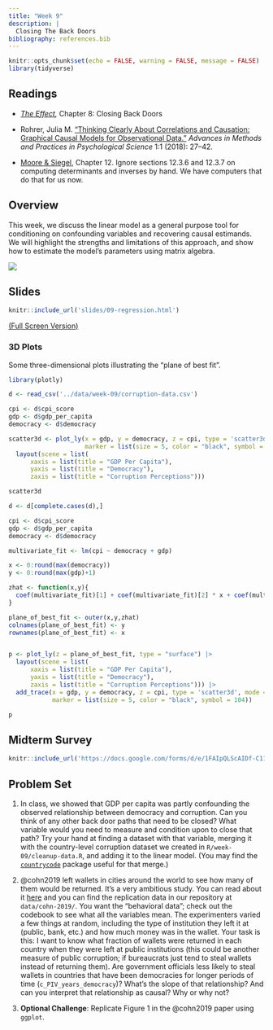 ```yaml
---
title: "Week 9"
description: |
  Closing The Back Doors
bibliography: references.bib
---
```


```r
knitr::opts_chunk$set(echo = FALSE, warning = FALSE, message = FALSE)
library(tidyverse)
```

## Readings

-   [*The Effect*](https://theeffectbook.net/ch-CausalPaths.html)*,* Chapter 8: Closing Back Doors

- Rohrer, Julia M. [“Thinking Clearly About Correlations and Causation: Graphical Causal Models for Observational Data.”](papers/Rohrer - 2018 - Thinking Clearly About Correlations and Causation.pdf) *Advances in Methods and Practices in Psychological Science* 1:1 (2018): 27–42.

- [Moore & Siegel](https://ebookcentral.proquest.com/lib/ugalib/reader.action?docID=1205618), Chapter 12. Ignore sections 12.3.6 and 12.3.7 on computing determinants and inverses by hand. We have computers that do that for us now.

## Overview

This week, we discuss the linear model as a general purpose tool for conditioning on confounding variables and recovering causal estimands. We will highlight the strengths and limitations of this approach, and show how to estimate the model's parameters using matrix algebra.

![](img/matrix.jpg)

## Slides

```r
knitr::include_url('slides/09-regression.html')
```

[(Full Screen Version)](slides/09-regression.html)

### 3D Plots

Some three-dimensional plots illustrating the "plane of best fit".

```r
library(plotly)

d <- read_csv('../data/week-09/corruption-data.csv')

cpi <- d$cpi_score
gdp <- d$gdp_per_capita
democracy <- d$democracy

scatter3d <- plot_ly(x = gdp, y = democracy, z = cpi, type = 'scatter3d', mode = 'markers',
                     marker = list(size = 5, color = "black", symbol = 104)) |> 
  layout(scene = list(
      xaxis = list(title = "GDP Per Capita"),
      yaxis = list(title = "Democracy"),
      zaxis = list(title = "Corruption Perceptions")))

scatter3d
```

```r

d <- d[complete.cases(d),]

cpi <- d$cpi_score
gdp <- d$gdp_per_capita
democracy <- d$democracy

multivariate_fit <- lm(cpi ~ democracy + gdp)

x <- 0:round(max(democracy))
y <- 0:round(max(gdp)+1)

zhat <- function(x,y){
  coef(multivariate_fit)[1] + coef(multivariate_fit)[2] * x + coef(multivariate_fit)[3] * y
}

plane_of_best_fit <- outer(x,y,zhat)
colnames(plane_of_best_fit) <- y
rownames(plane_of_best_fit) <- x


p <- plot_ly(z = plane_of_best_fit, type = "surface") |> 
  layout(scene = list(
      xaxis = list(title = "GDP Per Capita"),
      yaxis = list(title = "Democracy"),
      zaxis = list(title = "Corruption Perceptions"))) |> 
  add_trace(x = gdp, y = democracy, z = cpi, type = 'scatter3d', mode = 'markers',
            marker = list(size = 5, color = "black", symbol = 104))

p

```

## Midterm Survey

```r
knitr::include_url('https://docs.google.com/forms/d/e/1FAIpQLScAIDf-C11Brca0yUPdgaThGr91-VmR_ULsk6BegUWel6usMA/viewform?usp=sf_link')
```

## Problem Set

1.  In class, we showed that GDP per capita was partly confounding the observed relationship between democracy and corruption. Can you think of any other back door paths that need to be closed? What variable would you need to measure and condition upon to close that path? Try your hand at finding a dataset with that variable, merging it with the country-level corruption dataset we created in `R/week-09/cleanup-data.R`, and adding it to the linear model. (You may find the [`countrycode`](https://vincentarelbundock.github.io/countrycode/) package useful for that merge.)

2.  @cohn2019 left wallets in cities around the world to see how many of them would be returned. It's a very ambitious study. You can read about it [here](papers/Cohn%20et%20al.%20-%202019%20-%20Civic%20honesty%20around%20the%20globe.pdf) and you can find the replication data in our repository at `data/cohn-2019/`. You want the "behavioral data"; check out the codebook to see what all the variables mean. The experimenters varied a few things at random, including the type of institution they left it at (public, bank, etc.) and how much money was in the wallet. Your task is this: I want to know what fraction of wallets were returned in each country when they were left at public institutions (this could be another measure of public corruption; if bureaucrats just tend to steal wallets instead of returning them). Are government officials less likely to steal wallets in countries that have been democracies for longer periods of time (`c_PIV_years_democracy`)? What's the slope of that relationship? And can you interpret that relationship as causal? Why or why not?

3.  **Optional Challenge**: Replicate Figure 1 in the @cohn2019 paper using `ggplot`.
